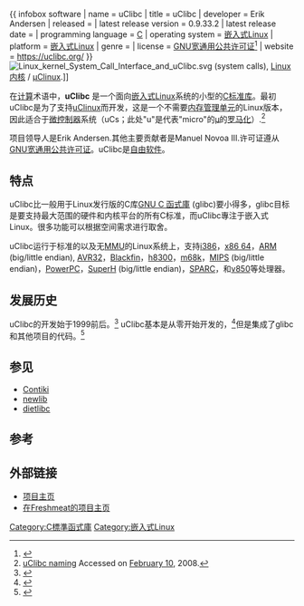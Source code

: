 {{noteTA
|G1=IT
|G2=FL
}}
{{lowercase|title=uClibc}}
{{ infobox software
| name = uClibc
| title = uClibc
| developer = Erik Andersen
| released = {{Start date and age|2000|02|13}}
| latest release version = 0.9.33.2
| latest release date = {{Release date and age|2012|05|15}}
| programming language = [[C语言|C]]
| operating system = [[嵌入式Linux|嵌入式Linux]]
| platform = [[嵌入式Linux|嵌入式Linux]]
| genre = {{ubl|[[运行时库|运行时库]]|[[C標準函式庫|C標準函式庫]]}}
| license = [[GNU宽通用公共许可证|GNU宽通用公共许可证]]<ref>{{Cite web |url=http://www.uclibc.org/FAQ.html#licensing |title=uClibc FAQ: Licensing |accessdate=2008-10-13 |archive-date=2019-03-14 |archive-url=https://web.archive.org/web/20190314104641/https://uclibc.org/FAQ.html#licensing |dead-url=yes }}</ref>
| website = https://uclibc.org/
}}
{{Infobox software
| name                   = uClibc-ng
| title                  = uClibc-ng
| latest release version = 1.0.38
| latest release date    = {{Start date and age|2021|03|27}}
| website                = {{URL|https://www.uclibc-ng.org/}}
| repo                   = {{URL|https://cgit.uclibc-ng.org/cgi/cgit/uclibc-ng.git/}}
}}
[[File:Linux_kernel_System_Call_Interface_and_uClibc.svg|thumb]] (system calls), [[Linux内核|Linux内核]] / [[µClinux|µClinux]].]]

在[[计算|计算]]术语中，'''uClibc''' 是一个面向[[嵌入式|嵌入式]][[Linux|Linux]]系统的小型的[[C标准库|C标准库]]。最初uClibc是为了支持[[uClinux|uClinux]]而开发，这是一个不需要[[内存管理单元|内存管理单元]]的Linux版本，因此适合于[[微控制器|微控制器]]系统（uCs；此处"u"是代表"micro"的[[μ|μ]]的[[罗马化|罗马化]]）.<ref>[http://www.uclibc.org/FAQ.html#naming uClibc naming] {{Wayback|url=http://www.uclibc.org/FAQ.html#naming |date=20190314104641 }} Accessed on [[February_10|February 10]], 2008.</ref>

项目领导人是Erik Andersen.其他主要贡献者是Manuel Novoa III.许可证遵从[[GNU宽通用公共许可证|GNU宽通用公共许可证]]。uClibc是[[自由软件|自由软件]]。

== 特点 ==

uClibc比一般用于Linux发行版的C库[[GNU_C_函式庫|GNU C 函式庫]] (glibc)要小得多，glibc目标是要支持最大范围的硬件和内核平台的所有C标准，而uClibc專注于嵌入式Linux。很多功能可以根据空间需求进行取舍。

uClibc运行于标准的以及无[[memory_management_unit|MMU]]的Linux系统上，支持[[Intel_386|i386]]，[[x86_64|x86 64]]，[[ARM_architecture|ARM]] (big/little endian), [[AVR32|AVR32]]，[[Blackfin|Blackfin]]，[[H8_Family|h8300]]，[[m68k|m68k]]，[[MIPS_architecture|MIPS]] (big/little endian)，[[PowerPC|PowerPC]]，[[SuperH|SuperH]] (big/little endian)，[[SPARC|SPARC]]，和[[v850|v850]]等处理器。

== 发展历史 ==

uClibc的开发始于1999前后。<ref>{{Cite web |url=http://www.uclibc.org/copyright.txt |title=存档副本 |accessdate=2008-10-13 |archive-date=2019-06-23 |archive-url=https://web.archive.org/web/20190623080325/https://uclibc.org/copyright.txt |dead-url=yes }}</ref> uClibc基本是从零开始开发的，<ref>{{cite web | url = http://www.uclibc.org/FAQ.html#history | title = History | work = uClibc FAQ | accessdate = 2007-06-19 | archive-date = 2019-03-14 | archive-url = https://web.archive.org/web/20190314104641/https://uclibc.org/FAQ.html#history | dead-url = yes }}</ref>但是集成了glibc和其他项目的代码。<ref>{{cite web | url = http://www.uclibc.org/downloads/Changelog | title = uClibc Changelog | accessdate = 2007-06-19 | quote = pthreads支持 (由glibc 2.1.3的linuxthreads library派生) [...]并入了glibc中的随机数 (rand, srand, etc)支持. | deadurl = yes | archiveurl = https://web.archive.org/web/20070609171609/http://www.uclibc.org/downloads/Changelog | archivedate = 2007-06-09 }}</ref>

== 参见 ==
{{portal|Free software|Free Software Portal Logo.svg}} 

* [[Contiki|Contiki]]
* [[newlib|newlib]]
* [[dietlibc|dietlibc]]

== 参考 ==

{{reflist}}

== 外部链接 ==

* [http://www.uclibc.org/ 项目主页]{{Wayback|url=http://www.uclibc.org/ |date=20110128160233 }}
* [http://freshmeat.net/projects/uclibc/ 在Freshmeat的项目主页] {{Wayback|url=http://freshmeat.net/projects/uclibc/ |date=20110926213959 }}

{{CProLang}}
{{Embedded systems}}
{{Linux内核}}
{{DEFAULTSORT:uClibc}}
[[Category:C標準函式庫|Category:C標準函式庫]]
[[Category:嵌入式Linux|Category:嵌入式Linux]]
